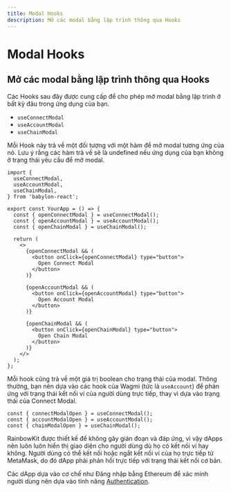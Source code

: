 ```yaml
---
title: Modal Hooks
description: Mở các modal bằng lập trình thông qua Hooks
---
```


# Modal Hooks

## Mở các modal bằng lập trình thông qua Hooks

Các Hooks sau đây được cung cấp để cho phép mở modal bằng lập trình ở bất kỳ đâu trong ứng dụng của bạn.

- `useConnectModal`
- `useAccountModal`
- `useChainModal`

Mỗi Hook này trả về một đối tượng với một hàm để mở modal tương ứng của nó. Lưu ý rằng các hàm trả về sẽ là undefined nếu ứng dụng của bạn không ở trạng thái yêu cầu để mở modal.

```tsx
import {
  useConnectModal,
  useAccountModal,
  useChainModal,
} from 'babylon-react';

export const YourApp = () => {
  const { openConnectModal } = useConnectModal();
  const { openAccountModal } = useAccountModal();
  const { openChainModal } = useChainModal();

  return (
    <>
      {openConnectModal && (
        <button onClick={openConnectModal} type="button">
          Open Connect Modal
        </button>
      )}

      {openAccountModal && (
        <button onClick={openAccountModal} type="button">
          Open Account Modal
        </button>
      )}

      {openChainModal && (
        <button onClick={openChainModal} type="button">
          Open Chain Modal
        </button>
      )}
    </>
  );
};
```

Mỗi hook cũng trả về một giá trị boolean cho trạng thái của modal. Thông thường, bạn nên dựa vào các hook của Wagmi (tức là `useAccount`) để phản ứng với trạng thái kết nối ví của người dùng trực tiếp, thay vì dựa vào trạng thái của Connect Modal.

```tsx
const { connectModalOpen } = useConnectModal();
const { accountModalOpen } = useAccountModal();
const { chainModalOpen } = useChainModal();
```

RainbowKit được thiết kế để không gây gián đoạn và đáp ứng, vì vậy dApps nên luôn luôn hiển thị giao diện cho người dùng dù họ có kết nối ví hay không. Người dùng có thể kết nối hoặc ngắt kết nối ví của họ trực tiếp từ MetaMask, do đó dApp phải phản hồi trực tiếp với trạng thái kết nối cơ bản.

Các dApp dựa vào cơ chế như Đăng nhập bằng Ethereum để xác minh người dùng nên dựa vào tính năng [Authentication](/docs/authentication).
